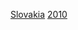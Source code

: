 {{国家队
 | name      = 2010年世界盃足球賽斯洛伐克參賽名單
 | bg        = #0B4EA2
 | fg        = white
 | bordercolor = #EE1C25
 | country   = 斯洛伐克
 | flag      = Slovakia
 | comp link = 2010年世界杯足球赛
 | comp      = 2010年世界杯足球赛
 | p1        = [[扬·穆哈|-{zh-hans:穆哈;zh-hk:穆哈}-]]
 | p2        = [[彼得·柏卡歷克|-{zh-hans:佩卡里克;zh-hk:柏卡歷克}-]]
 | p3        = [[馬田·史基泰爾|-{zh-hans:什科特尔;zh-hk:史基泰爾}-]]
 | p4        = [[馬歷·施治|-{zh-hans:切赫;zh-hk:施治}-]]
 | p5        = [[拉度斯拉夫·薩巴尼克|-{zh-hans:扎巴夫尼克;zh-hk:沙巴夫尼克;zh-tw:薩巴尼克;}-]]
 | p6        = {{le|斯丹奴·史特巴|Zdeno Štrba|-{zh-hans:什特尔巴;zh-hk:史特巴}-}}
 | p7        = [[弗拉迪米尔·魏斯 (1989年)|-{zh-hans:魏斯;zh-hk:韋斯}-三世]]
 | p8        = {{le|贊·高錫|Ján Kozák (footballer, born 1980)|-{zh-hans:扬·科扎克;zh-hk:高錫}-}}
 | p9        = [[斯坦尼斯拉夫·塞斯塔克|-{zh-hans:谢斯塔克;zh-hk:施斯達克}-]]
 | p10       = {{le|馬歷·沙巴拿|Marek Sapara|-{zh-hans:萨帕拉;zh-hk:沙巴拿}-}}
 | p11       = [[罗伯特·维特克|维泰克]]
 | p12       = {{le|杜辛·佩尼斯|Dušan Perniš|-{zh-hans:佩尔尼什;zh-hk:佩尼斯}-}}
 | p13       = [[菲利普·霍洛斯科|-{zh-hans:霍洛什科;zh-hk:霍洛斯科}-]]
 | p14       = [[馬丁·亞庫布科|亞庫布科]]
 | p15       = [[米罗斯拉夫·斯托赫|-{zh-hans:斯托赫;zh-hk:史杜治;zh-tw:斯托奇;}-]]
 | p16       = [[扬·杜里卡|-{zh-hans:久里察;zh-hk:杜力卡;zh-tw:杜力卡;}-]]
 | p17       = [[馬歷·咸錫|-{zh-hans:哈姆西克;zh-hk:咸錫}-]]<small>（[[隊長 (足球)|隊長]]）</small>
 | p18       = [[埃里克·延德里舍克|-{zh-hans:延德里舍克;zh-hk:贊迪錫}-]]
 | p19       = [[尤拉伊·库茨卡|-{zh-hans:库茨卡; zh-hk:古斯卡;}-]]
 | p20       = {{le|卡米尔·科普内克|Kamil Kopúnek|科普内克}}
 | p21       = [[科内爾·薩拉塔|-{zh-hans:绍拉陶;zh-hk:薩拉塔}-]]
 | p22       = {{le|馬田·比特拉斯|Martin Petráš|-{zh-hans:彼得拉什;zh-hk:比特拉斯}-}}
 | p23       = [[杜辛·古斯亞克|-{zh-hans:库齐亚克;zh-hk:古斯亞克}-]]
 | coach     = [[弗拉迪米尔·魏斯 (1964年)|-{zh-hans:魏斯;zh-hk:韋斯}-二世]]
}}<noinclude>
[[Category:2010年世界杯足球赛参赛名单模板|Slovakia]]
[[Category:斯洛伐克国家足球队模板|2010]]
</noinclude>